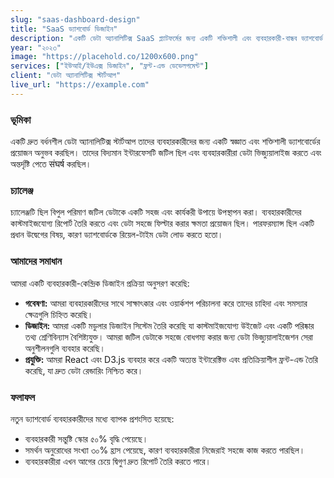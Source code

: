 ```yaml
---
slug: "saas-dashboard-design"
title: "SaaS ড্যাশবোর্ড ডিজাইন"
description: "একটি ডেটা অ্যানালিটিক্স SaaS প্ল্যাটফর্মের জন্য একটি শক্তিশালী এবং ব্যবহারকারী-বান্ধব ড্যাশবোর্ড তৈরি করা হয়েছে।"
year: "২০২৩"
image: "https://placehold.co/1200x600.png"
services: ["ইউআই/ইউএক্স ডিজাইন", "ফ্রন্ট-এন্ড ডেভেলপমেন্ট"]
client: "ডেটা অ্যানালিটিক্স স্টার্টআপ"
live_url: "https://example.com"
---
```


### ভূমিকা

একটি দ্রুত বর্ধনশীল ডেটা অ্যানালিটিক্স স্টার্টআপ তাদের ব্যবহারকারীদের জন্য একটি স্বজ্ঞাত এবং শক্তিশালী ড্যাশবোর্ডের প্রয়োজন অনুভব করছিল। তাদের বিদ্যমান ইন্টারফেসটি জটিল ছিল এবং ব্যবহারকারীরা ডেটা ভিজ্যুয়ালাইজ করতে এবং অন্তর্দৃষ্টি পেতে संघर्ष করছিল।

### চ্যালেঞ্জ

চ্যালেঞ্জটি ছিল বিপুল পরিমাণ জটিল ডেটাকে একটি সহজ এবং কার্যকরী উপায়ে উপস্থাপন করা। ব্যবহারকারীদের কাস্টমাইজযোগ্য রিপোর্ট তৈরি করতে এবং ডেটা সহজে ফিল্টার করার ক্ষমতা প্রয়োজন ছিল। পারফরম্যান্স ছিল একটি প্রধান উদ্বেগের বিষয়, কারণ ড্যাশবোর্ডকে রিয়েল-টাইম ডেটা লোড করতে হতো।

### আমাদের সমাধান

আমরা একটি ব্যবহারকারী-কেন্দ্রিক ডিজাইন প্রক্রিয়া অনুসরণ করেছি:

- **গবেষণা:** আমরা ব্যবহারকারীদের সাথে সাক্ষাৎকার এবং ওয়ার্কশপ পরিচালনা করে তাদের চাহিদা এবং সমস্যার ক্ষেত্রগুলি চিহ্নিত করেছি।
- **ডিজাইন:** আমরা একটি মডুলার ডিজাইন সিস্টেম তৈরি করেছি যা কাস্টমাইজযোগ্য উইজেট এবং একটি পরিষ্কার তথ্য শ্রেণিবিন্যাস বৈশিষ্ট্যযুক্ত। আমরা জটিল ডেটাকে সহজে বোধগম্য করার জন্য ডেটা ভিজ্যুয়ালাইজেশন সেরা অনুশীলনগুলি ব্যবহার করেছি।
- **প্রযুক্তি:** আমরা React এবং D3.js ব্যবহার করে একটি অত্যন্ত ইন্টারেক্টিভ এবং প্রতিক্রিয়াশীল ফ্রন্ট-এন্ড তৈরি করেছি, যা দ্রুত ডেটা রেন্ডারিং নিশ্চিত করে।

### ফলাফল

নতুন ড্যাশবোর্ড ব্যবহারকারীদের মধ্যে ব্যাপক প্রশংসিত হয়েছে:

- ব্যবহারকারী সন্তুষ্টি স্কোর ৫০% বৃদ্ধি পেয়েছে।
- সমর্থন অনুরোধের সংখ্যা ৩০% হ্রাস পেয়েছে, কারণ ব্যবহারকারীরা নিজেরাই সহজে কাজ করতে পারছিল।
- ব্যবহারকারীরা এখন আগের চেয়ে দ্বিগুণ দ্রুত রিপোর্ট তৈরি করতে পারে।
